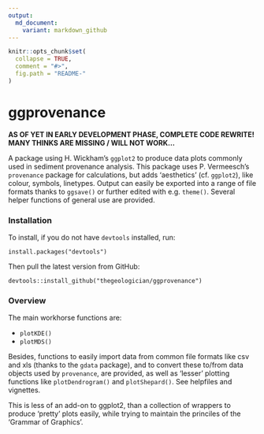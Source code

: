 ```yaml
---
output:
  md_document:
    variant: markdown_github
---
```


<!-- README.md is generated from README.Rmd. Please edit that file -->

```r
knitr::opts_chunk$set(
  collapse = TRUE,
  comment = "#>",
  fig.path = "README-"
)
```

# ggprovenance

**AS OF YET IN EARLY DEVELOPMENT PHASE, COMPLETE CODE REWRITE! MANY THINKS ARE MISSING / WILL NOT WORK...**

A package using H. Wickham's `ggplot2` to produce data plots commonly used in sediment provenance analysis. This package uses P. Vermeesch's `provenance` package for calculations, but adds 'aesthetics' (cf. `ggplot2`), like colour, symbols, linetypes. Output can easily be exported into a range of file formats thanks to `ggsave()` or further edited with e.g. `theme()`. Several helper functions of general use are provided.

### Installation

To install, if you do not have `devtools` installed, run:
```
install.packages("devtools")
```
Then pull the latest version from GitHub:
```
devtools::install_github("thegeologician/ggprovenance")
```

### Overview

The main workhorse functions are:  

* `plotKDE()`  
* `plotMDS()`  

Besides, functions to easily import data from common file formats like csv and xls (thanks to the `gdata` package), and to convert these to/from data objects used by `provenance`, are provided, as well as 'lesser' plotting functions like `plotDendrogram()` and `plotShepard()`. See helpfiles and vignettes.

This is less of an add-on to ggplot2, than a collection of wrappers to produce 'pretty' plots easily, while trying to maintain the princiles of the 'Grammar of Graphics'.
